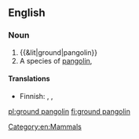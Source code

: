 ==English==
{{rfi}}
{{wikipedia|pangolin}}
{{wikispecies|Manis temmincki}}

===Noun===
{{en-noun|~|s}}

# {{&lit|ground|pangolin}}
# A species of [[pangolin]], {{taxlink|Manis temmincki|species|noshow=1}}

====Translations====
{{trans-top|species of pangolin}}
* Finnish: {{t|fi|temminckinmuurahaiskäpy}}, {{t|fi|kapinmuurahaiskäpy}}, {{t|fi|aromuurahaiskäpy}}
{{trans-mid}}
{{trans-bottom}}

[[Category:en:Mammals]]

[[pl:ground pangolin]]
[[fi:ground pangolin]]
